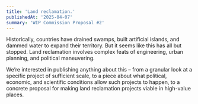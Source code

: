 ```yaml
---
title: 'Land reclamation.'
publishedAt: '2025-04-07'
summary: 'WIP Commission Proposal #2'
---
```


Historically, countries have drained swamps, built artificial islands, and dammed water to expand their territory. 
But it seems like this has all but stopped. 
Land reclamation involves complex feats of engineering, urban planning, and political maneuvering. 

We’re interested in publishing anything about this – from a granular look at a specific project of sufficient scale, to a piece about what political, economic, and scientific conditions allow such projects to happen, to a concrete proposal for making land reclamation projects viable in high-value places.
